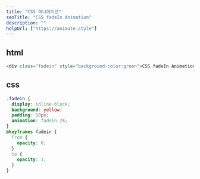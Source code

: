 ```yaml
---
title: "CSS 에니메이션"
seoTitle: "CSS fadeIn Animation"
description: ""
helpUrl: ["https://animate.style"]
---
```


## html

```html
<div class="fadein" style="background-color:green">CSS fadeIn Animation</div>
```

## css

```css
.fadein {
  display: inline-block;
  background: yellow;
  padding: 10px;
  animation: fadein 2s;
}
@keyframes fadein {
  from {
    opacity: 0;
  }
  to {
    opacity: 1;
  }
}
```
